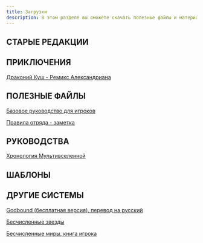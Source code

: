 ```yaml
---
title: Загрузки
description: В этом разделе вы сможете скачать полезные файлы и материалы по D&D
---
```


## СТАРЫЕ РЕДАКЦИИ

## ПРИКЛЮЧЕНИЯ

[Драконий Куш - Ремикс Александриана](https://cyborgsandmages.com/files/downloads/remix_drakonyego_kusha_v_0_97.pdf)


## ПОЛЕЗНЫЕ ФАЙЛЫ

[Базовое руководство для игроков](https://cyborgsandmages.com/files/downloads/basic-player-manual.pdf) 

[Правила отряда - заметка](https://cyborgsandmages.com/files/downloads/lance-troop-rules-draft-1.pdf) 

## РУКОВОДСТВА

[Хронология Мультивселенной](https://cyborgsandmages.com/files/downloads/MULTIVERSE_CHRONOLOGY.pdf) 

## ШАБЛОНЫ

## ДРУГИЕ СИСТЕМЫ

[Godbound (бесплатная версия), перевод на русский](https://cyborgsandmages.com/files/downloads/godbound_free_ru_20191116.pdf) 

[Бесчисленные звезды](https://cyborgsandmages.com/files/downloads/stars_without_number_rus_rus.pdf)

[Бесчисленные миры, книга игрока](https://cyborgsandmages.com/files/downloads/worlds-without-number-player-book.docx) 